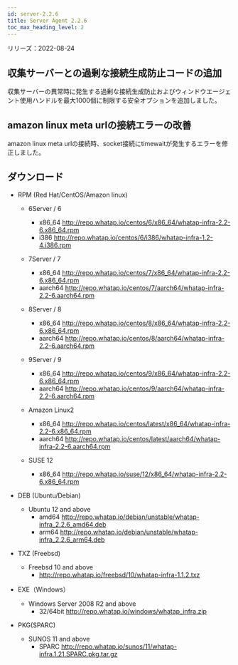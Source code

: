 ```yaml
---
id: server-2.2.6
title: Server Agent 2.2.6
toc_max_heading_level: 2
---
```


リリーズ：2022-08-24

## 収集サーバーとの過剰な接続生成防止コードの追加

収集サーバーの異常時に発生する過剰な接続生成防止およびウィンドウエージェント使用ハンドルを最大1000個に制限する安全オプションを追加しました。

## amazon linux meta urlの接続エラーの改善

amazon linux meta urlの接続時、socket接続にtimewaitが発生するエラーを修正しました。 

## ダウンロード

-   RPM (Red Hat/CentOS/Amazon linux)

    -   6Server / 6 
        -   x86_64 http://repo.whatap.io/centos/6/x86_64/whatap-infra-2.2-6.x86_64.rpm 
        -   i386 http://repo.whatap.io/centos/6/i386/whatap-infra-1.2-4.i386.rpm

    -   7Server / 7 
        -   x86_64 http://repo.whatap.io/centos/7/x86_64/whatap-infra-2.2-6.x86_64.rpm 
        -   aarch64 http://repo.whatap.io/centos/7/aarch64/whatap-infra-2.2-6.aarch64.rpm

    -   8Server / 8 
        -   x86_64 http://repo.whatap.io/centos/8/x86_64/whatap-infra-2.2-6.x86_64.rpm 
        -   aarch64 http://repo.whatap.io/centos/8/aarch64/whatap-infra-2.2-6.aarch64.rpm

    -   9Server / 9 
        -   x86_64 http://repo.whatap.io/centos/9/x86_64/whatap-infra-2.2-6.x86_64.rpm 
        -   aarch64 http://repo.whatap.io/centos/9/aarch64/whatap-infra-2.2-6.aarch64.rpm

    -   Amazon Linux2
        -   x86_64 http://repo.whatap.io/centos/latest/x86_64/whatap-infra-2.2-6.x86_64.rpm 
        -   aarch64 http://repo.whatap.io/centos/latest/aarch64/whatap-infra-2.2-6.aarch64.rpm

    -   SUSE 12
        -   x86_64 http://repo.whatap.io/suse/12/x86_64/whatap-infra-2.2-6.x86_64.rpm

-   DEB (Ubuntu/Debian)
    -   Ubuntu 12 and above
        -   amd64 http://repo.whatap.io/debian/unstable/whatap-infra_2.2.6_amd64.deb
        -   arm64 http://repo.whatap.io/debian/unstable/whatap-infra_2.2.6_arm64.deb

-   TXZ (Freebsd)
    -   Freebsd 10 and above
        -   http://repo.whatap.io/freebsd/10/whatap-infra-1.1.2.txz

-   EXE（Windows）
    -   Windows Server 2008 R2 and above
        -   32/64bit http://repo.whatap.io/windows/whatap_infra.zip

-   PKG(SPARC)
    -   SUNOS 11 and above
        -   SPARC http://repo.whatap.io/sunos/11/whatap-infra.1.21.SPARC.pkg.tar.gz
